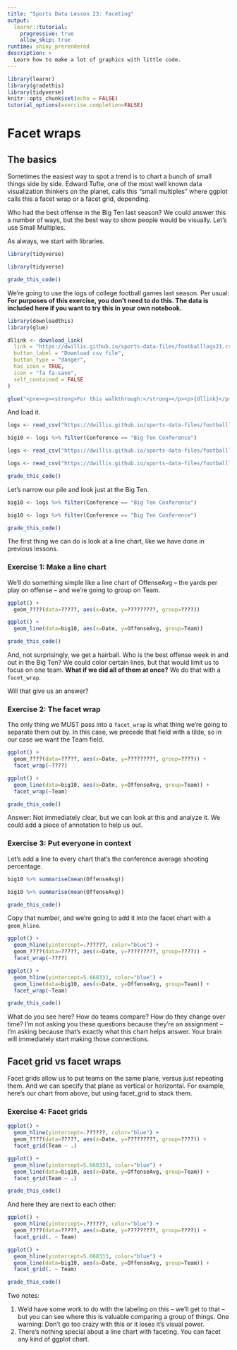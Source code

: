 ```yaml
---
title: "Sports Data Lesson 23: Faceting"
output: 
  learnr::tutorial:
    progressive: true
    allow_skip: true
runtime: shiny_prerendered
description: >
  Learn how to make a lot of graphics with little code.
---
```


```r
library(learnr)
library(gradethis)
library(tidyverse)
knitr::opts_chunk$set(echo = FALSE)
tutorial_options(exercise.completion=FALSE)
```

# Facet wraps

## The basics

Sometimes the easiest way to spot a trend is to chart a bunch of small things side by side. Edward Tufte, one of the most well known data visualization thinkers on the planet, calls this "small multiples" where ggplot calls this a facet wrap or a facet grid, depending. 

Who had the best offense in the Big Ten last season? We could answer this a number of ways, but the best way to show people would be visually. Let's use Small Multiples.

As always, we start with libraries. 

```r
library(tidyverse)
```
```r
library(tidyverse)
```
```r
grade_this_code()
```

We're going to use the logs of college football games last season. Per usual: **For purposes of this exercise, you don't need to do this. The data is included here if you want to try this in your own notebook.** 

```r
library(downloadthis)
library(glue)

dllink <- download_link(
  link = "https://dwillis.github.io/sports-data-files/footballlogs21.csv",
  button_label = "Download csv file",
  button_type = "danger",
  has_icon = TRUE,
  icon = "fa fa-save",
  self_contained = FALSE
)

glue("<pre><p><strong>For this walkthrough:</strong></p><p>{dllink}</p></pre>")
```

And load it.

```r
logs <- read_csv("https://dwillis.github.io/sports-data-files/footballlogs21.csv")

big10 <- logs %>% filter(Conference == "Big Ten Conference")
```
```r
logs <- read_csv("https://dwillis.github.io/sports-data-files/footballlogs21.csv")
```
```r
logs <- read_csv("https://dwillis.github.io/sports-data-files/footballlogs21.csv")
```
```r
grade_this_code()
```

Let's narrow our pile and look just at the Big Ten.

```r
big10 <- logs %>% filter(Conference == "Big Ten Conference")
```
```r
big10 <- logs %>% filter(Conference == "Big Ten Conference")
```
```r
grade_this_code()
```

The first thing we can do is look at a line chart, like we have done in previous lessons.

### Exercise 1: Make a line chart

We'll do something simple like a line chart of OffenseAvg -- the yards per play on offense -- and we're going to group on Team.

```r
ggplot() + 
  geom_????(data=?????, aes(x=Date, y=?????????, group=????))
```
```r
ggplot() + 
  geom_line(data=big10, aes(x=Date, y=OffenseAvg, group=Team))
```
```r
grade_this_code()
```

And, not surprisingly, we get a hairball. Who is the best offense week in and out in the Big Ten? We could color certain lines, but that would limit us to focus on one team. **What if we did all of them at once?** We do that with a `facet_wrap`. 

Will that give us an answer?

### Exercise 2: The facet wrap

The only thing we MUST pass into a `facet_wrap` is what thing we're going to separate them out by. In this case, we precede that field with a tilde, so in our case we want the Team field.

```r
ggplot() + 
  geom_????(data=?????, aes(x=Date, y=?????????, group=????)) + 
  facet_wrap(~????)
```
```r
ggplot() + 
  geom_line(data=big10, aes(x=Date, y=OffenseAvg, group=Team)) + 
  facet_wrap(~Team)
```
```r
grade_this_code()
```

Answer: Not immediately clear, but we can look at this and analyze it. We could add a piece of annotation to help us out.

### Exercise 3: Put everyone in context

Let's add a line to every chart that's the conference average shooting percentage. 

```r
big10 %>% summarise(mean(OffenseAvg))
```
```r
big10 %>% summarise(mean(OffenseAvg))
```
```r
grade_this_code()
```

Copy that number, and we're going to add it into the facet chart with a `geom_hline`.

```r
ggplot() + 
  geom_hline(yintercept=.??????, color="blue") + 
  geom_????(data=?????, aes(x=Date, y=?????????, group=????)) + 
  facet_wrap(~????)
```
```r
ggplot() + 
  geom_hline(yintercept=5.668333, color="blue") + 
  geom_line(data=big10, aes(x=Date, y=OffenseAvg, group=Team)) + 
  facet_wrap(~Team)
```
```r
grade_this_code()
```

What do you see here? How do teams compare? How do they change over time? I'm not asking you these questions because they're an assignment -- I'm asking because that's exactly what this chart helps answer. Your brain will immediately start making those connections. 

## Facet grid vs facet wraps

Facet grids allow us to put teams on the same plane, versus just repeating them. And we can specify that plane as vertical or horizontal. For example, here's our chart from above, but using facet_grid to stack them.

### Exercise 4: Facet grids

```r
ggplot() + 
  geom_hline(yintercept=.??????, color="blue") + 
  geom_????(data=?????, aes(x=Date, y=?????????, group=????)) + 
  facet_grid(Team ~ .)
```
```r
ggplot() + 
  geom_hline(yintercept=5.668333, color="blue") + 
  geom_line(data=big10, aes(x=Date, y=OffenseAvg, group=Team)) + 
  facet_grid(Team ~ .)
```
```r
grade_this_code()
```

And here they are next to each other:

```r
ggplot() + 
  geom_hline(yintercept=.??????, color="blue") + 
  geom_????(data=?????, aes(x=Date, y=?????????, group=????)) + 
  facet_grid(. ~ Team)
```
```r
ggplot() + 
  geom_hline(yintercept=5.668333, color="blue") + 
  geom_line(data=big10, aes(x=Date, y=OffenseAvg, group=Team)) + 
  facet_grid(. ~ Team)
```
```r
grade_this_code()
```

Two notes:

1. We'd have some work to do with the labeling on this -- we'll get to that -- but you can see where this is valuable comparing a group of things. One warning: Don't go too crazy with this or it loses it's visual power.
2. There's nothing special about a line chart with faceting. You can facet any kind of ggplot chart. 